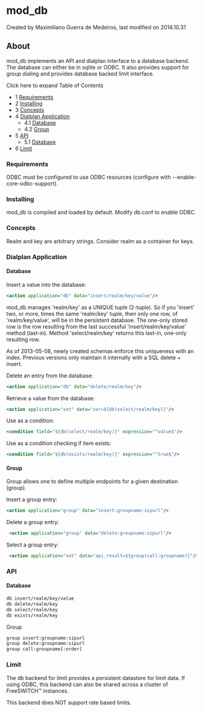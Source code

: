 
# mod_db 

 Created by  Maximiliano Guerra de Medeiros, last modified on 2014.10.31

## About

mod\_db implements an API and dialplan interface to a database backend. The database can either be in sqlite or ODBC. It also provides support for group dialing and provides database backed limit interface.

Click here to expand Table of Contents

* 1 [Requirements](#requirements)
* 2 [Installing](#installing)
* 3 [Concepts](#concepts)
* 4 [Dialplan Application](#dialplan-application)  
   * 4.1 [Database](#database)  
   * 4.2 [Group](#group)
* 5 [API](#api)  
   * 5.1 [Database](#database)
* 6 [Limit](#limit)

### Requirements

ODBC must be configured to use ODBC resources (configure with --enable-core-odbc-support).

### Installing

mod\_db is compiled and loaded by default. Modify db.conf to enable ODBC.

### Concepts

Realm and key are arbitrary strings. Consider realm as a container for keys.

### Dialplan Application

#### Database

Insert a value into the database:

```xml
<action application="db" data="insert/realm/key/value"/>
```

mod\_db manages 'realm/key' as a UNIQUE tuple (2-tuple). So if you 'insert' two, or more, times the same 'realm/key' tuple, then only one row, of 'realm/key/value', will be in the persistent database. The one-only stored row is the row resulting from the last successful 'insert/realm/key/value' method (last-in). Method 'select/realm/key' returns this last-in, one-only resulting row.

As of 2013-05-08, newly created schemas enforce this uniqueness with an index. Previous versions only maintain it internally with a SQL delete + insert.

Delete an entry from the database:

```xml
<action application="db" data="delete/realm/key"/>
```

Retrieve a value from the database:

```xml
<action application="set" data="var=${db(select/realm/key)}"/>
```

Use as a condition:

```xml
<condition field="${db(select/realm/key)}" expression="^value$"/>
```

Use as a condition checking if item exists:

```xml
<condition field="${db(exists/realm/key)}" expression="^true$"/>
```

#### Group

Group allows one to define multiple endpoints for a given destination (group).

Insert a group entry:

```xml
<action application="group" data="insert:groupname:sipurl"/> 
```

Delete a group entry:

```xml
 <action application="group" data="delete:groupname:sipurl"/>
```

Select a group entry:

```xml
 <action application="set" data="api_result=${group(call:groupname)}"/>
```

### API

#### Database

```xml
db insert/realm/key/value
db delete/realm/key
db select/realm/key
db exists/realm/key
```

Group

```xml
group insert:groupname:sipurl
group delete:groupname:sipurl
group call:groupname[:order]
```

### Limit

The db backend for limit provides a persistent datastore for limit data. If using ODBC, this backend can also be shared across a cluster of FreeSWITCH™ instances.

This backend does NOT support rate based limits.


